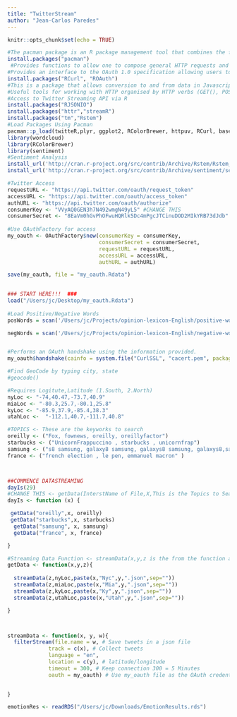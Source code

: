 ```yaml
---
title: "TwitterStream"
author: "Jean-Carlos Paredes"
---
```


```r
knitr::opts_chunk$set(echo = TRUE)
```
```r
#The pacman package is an R package management tool that combines the functionality of base library related functions into intuitively named functions.
install.packages("pacman")
 #Provides functions to allow one to compose general HTTP requests and provides convenient functions to fetch URI
#Provides an interface to the OAuth 1.0 specification allowing users to authenticate via OAuth to the server of their choice.
install.packages("RCurl", "ROAuth")
#This is a package that allows conversion to and from data in Javascript object notation (JSON) format. 
#Useful tools for working with HTTP organised by HTTP verbs (GET(), POST(), etc).
#Access to Twitter Streaming API via R
install.packages("RJSONIO")
install.packages("httr","streamR")
install.packages("tm","Rstem")
#Load Packages Using Pacman
pacman::p_load(twitteR,plyr, ggplot2, RColorBrewer, httpuv, RCurl, base64enc,devtools,streamR,RJSONIO,stringr, ggmap, ROAuth)
library(wordcloud)
library(RColorBrewer)
library(sentiment)
#Sentiment Analysis
install_url('http://cran.r-project.org/src/contrib/Archive/Rstem/Rstem_0.4-1.tar.gz')
install_url('http://cran.r-project.org/src/contrib/Archive/sentiment/sentiment_0.2.tar.gz')

#Twitter Access 
requestURL <- "https://api.twitter.com/oauth/request_token" 
accessURL <- "https://api.twitter.com/oauth/access_token"
authURL <- "https://api.twitter.com/oauth/authorize"
consumerKey <- "VVyAQ0GEN3h7N492wmgN49yL5" #CHANGE THIS
consumerSecret <- "8EaVm0hGvPhOFwuHQRlk5Dc4mPgcJTCinuDOD2MIkYRB73dJdb" #CHANGE THIS
 
#Use OAuthFactory for access 
my_oauth <- OAuthFactory$new(consumerKey = consumerKey,
                             consumerSecret = consumerSecret,
                             requestURL = requestURL,
                             accessURL = accessURL,
                             authURL = authURL)

save(my_oauth, file = "my_oauth.Rdata")

 
### START HERE!!!  ###
load("/Users/jc/Desktop/my_oauth.Rdata")
 
#Load Positive/Negative Words
posWords = scan('/Users/jc/Projects/opinion-lexicon-English/positive-words.txt', what='character', comment.char=';')

negWords = scan('/Users/jc/Projects/opinion-lexicon-English/negative-words.txt', what='character', comment.char=';')


#Performs an OAuth handshake using the information provided.
my_oauth$handshake(cainfo = system.file("CurlSSL", "cacert.pem", package = "RCurl"))

#Find GeoCode by typing city, state
#geocode()

#Requires Logitute,Latitude (1.South, 2.North)
nyLoc <- "-74,40.47,-73.7,40.9"
miaLoc <- "-80.3,25.7,-80.1,25.8"
kyLoc <- "-85.9,37.9,-85.4,38.3"
utahLoc <-  "-112.1,40.7,-111.7,40.8"

#TOPICS <- These are the keyworks to search
oreilly <- ("Fox, fownews, oreilly, oreillyfactor")
starbucks <- ("UnicornFrappuccino , starbucks , unicornfrap")
samsung <- ("s8 samsung, galaxy8 samsung, galaxys8 samsung, galaxys8,samsunggalaxy 8, samsunggalaxy8")
france <- ("french election , le pen, emmanuel macron" )



##COMMENCE DATASTREAMING
dayIs(29)
#CHANGE THIS <- getData(InterstName of File,X,This is the Topics to Search)
dayIs <- function (x) { 

 getData("oreilly",x, oreilly)   
 getData("starbucks",x, starbucks)
  getData("samsung", x, samsung)
  getData("france", x, france)

}

#Streaming Data Function <- streamData(x,y,z is the from the function above) <- Change Nyc to indicate location on the filename
getData <- function(x,y,z){
  
  streamData(z,nyLoc,paste(x,"Nyc",y,".json",sep=""))
  streamData(z,miaLoc,paste(x,"Mia",y,".json",sep=""))
  streamData(z,kyLoc,paste(x,"Ky",y,".json",sep=""))
  streamData(z,utahLoc,paste(x,"Utah",y,".json",sep=""))

}



streamData <- function(x, y, w){
  filterStream(file.name = w, # Save tweets in a json file
             track = c(x), # Collect tweets 
             language = "en",
             location = c(y), # latitude/longitude
             timeout = 300, # Keep connection 300 = 5 Minutes
             oauth = my_oauth) # Use my_oauth file as the OAuth credentials

  
}

emotionRes <- readRDS("/Users/jc/Downloads/EmotionResults.rds")



```











